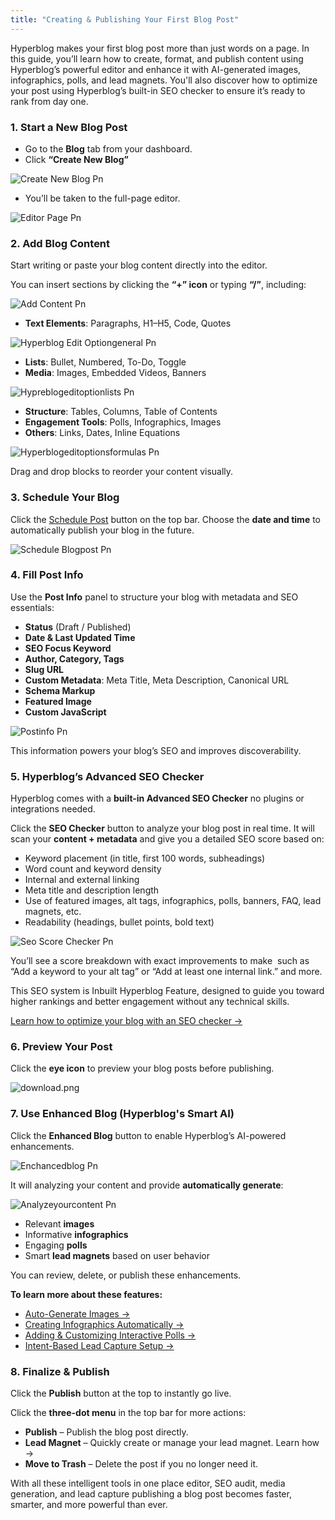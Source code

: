 ```yaml
---
title: "Creating & Publishing Your First Blog Post"
---
```


Hyperblog makes your first blog post more than just words on a page. In this guide, you’ll learn how to create, format, and publish content using Hyperblog’s powerful editor and enhance it with AI-generated images, infographics, polls, and lead magnets. You'll also discover how to optimize your post using Hyperblog’s built-in SEO checker to ensure it’s ready to rank from day one.

### **1. Start a New Blog Post**

- Go to the **Blog** tab from your dashboard.
- Click **“Create New Blog”**

![Create New Blog Pn](/images/create-new-blog.png)

- You’ll be taken to the full-page editor.

![Editor Page Pn](/images/editor-page.png)

### **2. Add Blog Content**

Start writing or paste your blog content directly into the editor.

You can insert sections by clicking the **“\+” icon** or typing **“/”**, including:

![Add Content Pn](/images/add-content.png)

- **Text Elements**: Paragraphs, H1–H5, Code, Quotes

![Hyperblog Edit Optiongeneral Pn](/images/hyperblog-edit-optiongeneral.png)

- **Lists**: Bullet, Numbered, To-Do, Toggle
- **Media**: Images, Embedded Videos, Banners

![Hypreblogeditoptionlists Pn](/images/hypreblogeditoptionlists.png)

- **Structure**: Tables, Columns, Table of Contents
- **Engagement Tools**: Polls, Infographics, Images
- **Others**: Links, Dates, Inline Equations

![Hyperblogeditoptionsformulas Pn](/images/hyperblogeditoptionsformulas.png)

Drag and drop blocks to reorder your content visually.

### **3. Schedule Your Blog**

Click the [Schedule Post](https://docs.hyperblog.io/SchedulingPostsandManagingDrafts) button on the top bar. Choose the **date and time** to automatically publish your blog in the future.

![Schedule Blogpost Pn](/images/schedule-blogpost.png)

### **4. Fill Post Info**

Use the **Post Info** panel to structure your blog with metadata and SEO essentials:

- **Status** (Draft / Published)
- **Date & Last Updated Time**
- **SEO Focus Keyword**
- **Author, Category, Tags**
- **Slug URL**
- **Custom Metadata**: Meta Title, Meta Description, Canonical URL
- **Schema Markup**
- **Featured Image**
- **Custom JavaScript**

![Postinfo Pn](/images/postinfo.png)

This information powers your blog’s SEO and improves discoverability.

### **5. Hyperblog’s Advanced SEO Checker**

Hyperblog comes with a **built-in Advanced SEO Checker** no plugins or integrations needed.

Click the **SEO Checker** button to analyze your blog post in real time. It will scan your **content \+ metadata** and give you a detailed SEO score based on:

- Keyword placement (in title, first 100 words, subheadings)
- Word count and keyword density
- Internal and external linking
- Meta title and description length
- Use of featured images, alt tags, infographics, polls, banners, FAQ, lead magnets, etc.
- Readability (headings, bullet points, bold text)

![Seo Score Checker Pn](/images/seo-score-checker.png)

You’ll see a score breakdown with exact improvements to make  such as “Add a keyword to your alt tag” or “Add at least one internal link.” and more.

This SEO system is Inbuilt Hyperblog Feature, designed to guide you toward higher rankings and better engagement without any technical skills.

[Learn how to optimize your blog with an SEO checker →](https://docs.hyperblog.io/OptimizingBlogPostswithHyperBlogsBuilt-InSEOBar)

### **6. Preview Your Post**

Click the **eye icon** to preview your blog posts before publishing.

![download.png](/images/download.png)

### **7. Use Enhanced Blog (Hyperblog's Smart AI)**

Click the **Enhanced Blog** button to enable Hyperblog’s AI-powered enhancements.

![Enchancedblog Pn](/images/enchancedblog.png)

It will analyzing your content and provide **automatically generate**:

![Analyzeyourcontent Pn](/images/analyzeyourcontent.png)

- Relevant **images**
- Informative **infographics**
- Engaging **polls**
- Smart **lead magnets** based on user behavior

You can review, delete, or publish these enhancements.

**To learn more about these features:**

- [Auto-Generate Images →](https://docs.hyperblog.io/UsingAItoAuto-GenerateImages)
- [Creating Infographics Automatically →](https://docs.hyperblog.io/Auto-GenerateInfographicsfromYourBlogContentinHyperblog)
- [Adding & Customizing Interactive Polls →](https://docs.hyperblog.io/Auto-GenerateInteractivePollswithHyperblog)
- [Intent-Based Lead Capture Setup →](https://docs.hyperblog.io/AutomaticallyCreateIntentBasedLeadCapturesinHyperblog)

### **8. Finalize & Publish**

Click the **Publish** button at the top to instantly go live.

Click the **three-dot menu** in the top bar for more actions:

- **Publish** – Publish the blog post directly.
- **Lead Magnet** – Quickly create or manage your lead magnet. Learn how →
- **Move to Trash** – Delete the post if you no longer need it.

With all these intelligent tools in one place editor, SEO audit, media generation, and lead capture publishing a blog post becomes faster, smarter, and more powerful than ever.
